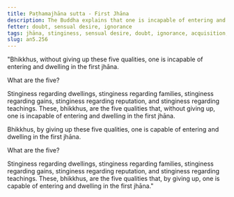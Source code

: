 ```yaml
---
title: Paṭhamajhāna sutta - First Jhāna
description: The Buddha explains that one is incapable of entering and dwelling in the first jhāna without giving up five qualities.
fetter: doubt, sensual desire, ignorance
tags: jhāna, stinginess, sensual desire, doubt, ignorance, acquisition, reputation, teachings, family, dwelling, gain, an, an5
slug: an5.256
---
```


"Bhikkhus, without giving up these five qualities, one is incapable of entering and dwelling in the first jhāna.

What are the five?

Stinginess regarding dwellings, stinginess regarding families, stinginess regarding gains, stinginess regarding reputation, and stinginess regarding teachings. These, bhikkhus, are the five qualities that, without giving up, one is incapable of entering and dwelling in the first jhāna.

Bhikkhus, by giving up these five qualities, one is capable of entering and dwelling in the first jhāna.

What are the five?

Stinginess regarding dwellings, stinginess regarding families, stinginess regarding gains, stinginess regarding reputation, and stinginess regarding teachings. These, bhikkhus, are the five qualities that, by giving up, one is capable of entering and dwelling in the first jhāna."
